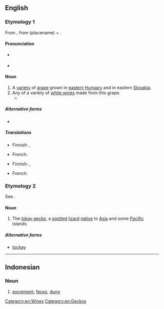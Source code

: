 {{also|tokaý}}
==English==

===Etymology 1===
From {{der|en|hu|tokaji||of Tokay}}, from {{m|hu|Tokaj}} (placename) + {{m|hu|-i||originating from}}.

====Pronunciation====
* {{a|UK}} {{IPA|/təʊˈkeɪ/|lang=en}}
* {{a|US}} {{IPA|/toʊˈkeɪ/|lang=en}}

====Noun====
{{en-noun|~}}

# A [[variety]] of [[grape]] grown in [[eastern]] [[Hungary]] and in eastern [[Slovakia]].
# Any of a variety of [[white wine]]s made from this grape.
#* {{quote-journal|date=February 25, 2009|author=Eric Asimov|title=Asian Fusion, via the Wine List|work=New York Times|url=http://www.nytimes.com/2009/02/25/dining/25pour.html
|passage=It was made from the furmint grape, which is better known in Hungary’s lusciously sweet '''tokays''', but this was delicate, floral and just right with a tart chicken curry dish.}}

=====Alternative forms=====
* {{l|en|tokaji}}

=====Translations=====
{{trans-top|variety of grape}}
* Finnish: {{t|fi|tokaji}}, {{t|fi|tokaji-[[rypäle]]}}
{{trans-mid}}
* French: {{t+|fr|tokay|m}}
{{trans-bottom}}

{{trans-top|wine made from this grape}}
* Finnish: {{t|fi|tokaji}}, {{t|fi|tokajinviini}}
{{trans-mid}}
* French: {{t+|fr|tokay|m}}
{{trans-bottom}}

===Etymology 2===
See {{m|en|tokay gecko}}.

====Noun====
{{en-noun}}

# The [[tokay gecko]], a [[spotted]] [[lizard]] [[native]] to [[Asia]] and some [[Pacific]] islands.

=====Alternative forms=====
* [[tockay]]

[[Category:en:Wines]]
[[Category:en:Geckos]]

----

==Indonesian==

===Noun===
{{id-noun}}

# {{lb|id|slang}} [[excrement]], [[feces]], [[dung]]